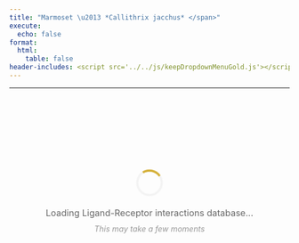 ```yaml
---
title: "Marmoset \u2013 *Callithrix jacchus* </span>"
execute:
  echo: false
format:
  html:
    table: false
header-includes: <script src='../../js/keepDropdownMenuGold.js'></script>
---
```


***

```{=html}
<style>
.loading-container {
  display: flex;
  flex-direction: column;
  align-items: center;
  justify-content: center;
  min-height: 300px;
  padding: 40px 20px;
  text-align: center;
}
.loading-spinner {
  width: 40px;
  height: 40px;
  border: 4px solid #f3f3f3;
  border-top: 4px solid #d4af37;
  border-radius: 50%;
  animation: spin 1s linear infinite;
  margin-bottom: 20px;
}
@keyframes spin {
  0% { transform: rotate(0deg); }
  100% { transform: rotate(360deg); }
}
.loading-text {
  font-size: 16px;
  color: #666;
  margin-bottom: 10px;
}
.loading-subtext {
  font-size: 14px;
  color: #999;
  font-style: italic;
}
</style>

<div id="loading-widget" class="loading-container">
  <div class="loading-spinner"></div>
  <div class="loading-text">Loading Ligand-Receptor interactions database...</div>
  <div class="loading-subtext">This may take a few moments</div>
</div>

<div id="table-content-marmoset" style="opacity: 0;">
<!-- Injected automatically via Jinja -->
{{ table_block }}
</div>


```




